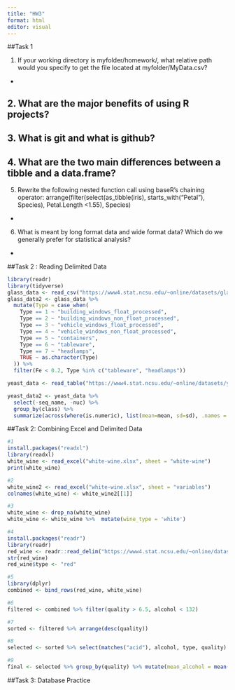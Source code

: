 ```yaml
---
title: "HW3"
format: html
editor: visual
---
```


##Task 1 

1. If your working directory is myfolder/homework/, what relative path would you specify to get the file
located at myfolder/MyData.csv?
-
  
2. What are the major benefits of using R projects?
-

3. What is git and what is github?
-

4. What are the two main differences between a tibble and a data.frame?
-

5. Rewrite the following nested function call using baseR’s chaining operator:
arrange(filter(select(as_tibble(iris), starts_with("Petal"), Species), Petal.Length <1.55), Species)
-

6. What is meant by long format data and wide format data? Which do we generally prefer for statistical
analysis?
-

##Task 2 : Reading Delimited Data
```r
library(readr)
library(tidyverse)
glass_data <- read_csv("https://www4.stat.ncsu.edu/~online/datasets/glass.data", c("Id", "RI", "Na", "Mg", "Al", "Si", "K", "Ca", "Ba", "Fe", "Type"))
glass_data2 <- glass_data %>%
  mutate(Type = case_when(
    Type == 1 ~ "building_windows_float_processed",
    Type == 2 ~ "building_windows_non_float_processed",
    Type == 3 ~ "vehicle_windows_float_processed",
    Type == 4 ~ "vehicle_windows_non_float_processed",  
    Type == 5 ~ "containers",
    Type == 6 ~ "tableware",
    Type == 7 ~ "headlamps",
    TRUE ~ as.character(Type)  
  )) %>%
  filter(Fe < 0.2, Type %in% c("tableware", "headlamps"))

yeast_data <- read_table("https://www4.stat.ncsu.edu/~online/datasets/yeast.data", c("seq_name", "mcg", "gvh", "alm", "mit", "erl", "pox", "vac", "nuc", "class"))

yeast_data2 <- yeast_data %>%
  select(-seq_name, -nuc) %>%
  group_by(class) %>%
  summarize(across(where(is.numeric), list(mean=mean, sd=sd), .names = "{.col}_{.fn}"))

```


##Task 2: Combining Excel and Delimited Data

```r
#1
install.packages("readxl")
library(readxl)
white_wine <- read_excel("white-wine.xlsx", sheet = "white-wine")
print(white_wine)

#2
white_wine2 <- read_excel("white-wine.xlsx", sheet = "variables")
colnames(white_wine) <- white_wine2[[1]]

#3
white_wine <- drop_na(white_wine)
white_wine <- white_wine %>%  mutate(wine_type = 'white')

#4
install.packages("readr")
library(readr)
red_wine <- readr::read_delim("https://www4.stat.ncsu.edu/~online/datasets/red-wine.csv", delim = ";")
str(red_wine)
red_wine$type <- "red"

#5
library(dplyr)
combined <- bind_rows(red_wine, white_wine)

#6
filtered <- combined %>% filter(quality > 6.5, alcohol < 132)

#7
sorted <- filtered %>% arrange(desc(quality))

#8
selected <- sorted %>% select(matches("acid"), alcohol, type, quality)

#9
final <- selected %>% group_by(quality) %>% mutate(mean_alcohol = mean(alcohol), sd_alcohol = sd(alcohol)) %>% ungroup()
```


##Task 3: Database Practice
```r

```

